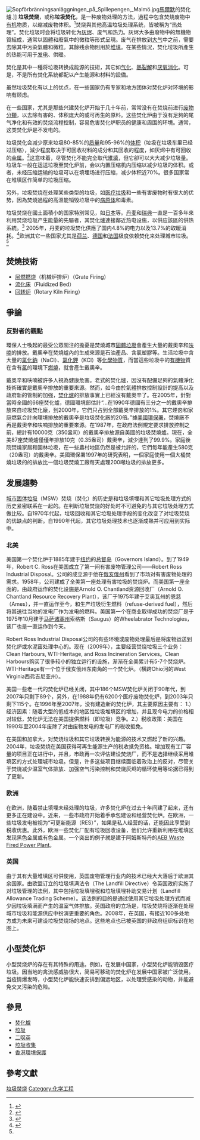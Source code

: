 {{noteTA
|1=zh-cn:二𫫇英; zh-tw:戴奧辛; zh-hk:二噁英
}}
{{RoughTranslation}}
[[File:Sopförbränningsanläggningen_på_Spillepengen,_Malmö.jpg|thumb]][[馬爾默|馬爾默]]的焚化爐.]]
'''垃圾焚烧'''，或称'''垃圾焚化'''，是一种废物处理的方法，過程中包含焚烧废物中[[有机|有机]]物质，以缩减废物体积。<ref>{{cite web |last=Knox |first=Andrew |url=http://www.oneia.ca/files/EFW%20-%20Knox.pdf |title=An Overview of Incineration and EFW Technology as Applied to the Management of Municipal Solid Waste (MSW) |publisher=[[University_of_Western_Ontario|University of Western Ontario]] |format=PDF |date=February 2005 |deadurl=yes |archiveurl=https://web.archive.org/web/20081205164320/http://www.oneia.ca/files/EFW%20-%20Knox.pdf |archivedate=2008-12-05 |accessdate=2010-10-12 }}</ref>焚烧與其他高温垃圾处理系统，皆被稱为“热处理”。焚化垃圾时会将垃圾转化为[[灰烬|灰烬]]、废气和热力。灰烬大多由廢物中的無機物質組成，通常以固體和廢氣中的微粒等形式呈現。废气在排放到[[大气|大气]]中之前，需要去除其中污染氣體和微粒。其餘残余物則用於[[堆填|堆填]]。在某些情況，焚化垃圾所產生的热能可用于[[发电|发电]]、供暖。

焚化是其中一種将垃圾转换成能源的技術，其它如[[气化|气化]]、[[热裂解|熱裂解]]和[[厭氧消化|厌氧消化]]。可是，不是所有焚化系統都配以产生能源和材料的設備。

虽然垃圾焚化有以上的优点，在一些国家仍有专家和地方团体对焚化炉对环境的影响有顾虑。

在一些国家，尤其是那些兴建焚化炉开始于几十年前，常常没有在焚烧前进行[[垃圾分類|废物分類]]，以去除有害的、体积庞大的或可再生的原料。这些焚化炉由于沒有足夠的尾气净化和有效的焚烧流程控制，容易危害焚化炉职员的健康和周围的环境。通常，这类焚化炉是不发电的。

垃圾焚化会减少原来垃圾80-85%的[[质量|质量]]和95-96%的[[体积|体积]]（垃圾在垃圾车里已经过压缩），減少程度取决于可回收材料的成分和其回收的程度，如灰烬中有可回收的[[金属|金属]]。<ref name="autogenerated7">{{cite web | url = http://www.zmag.dk/showmag.php?mid=wsdps | title = Waste to Energy in Denmark | publisher = [[Ramboll|Ramboll]] | year = 2006 | deadurl = yes | archiveurl = https://web.archive.org/web/20160311071733/http://zmag.dk/showmag.php?mid=wsdps | archivedate = 2016-03-11 | accessdate = 2010-10-12 }}</ref>这意味着，尽管焚化不能完全取代[[堆填|堆填]]，但它卻可以大大减少垃圾量。垃圾车一般在运送垃圾至焚化炉前，会以内置压缩机内压缩以减少垃圾的体积。或者，未经压缩运输的垃圾可以在填埋场进行压缩，减少体积近70%。很多国家常在堆填区作简单的垃圾压缩。

另外，垃圾焚烧在处理某些类型的垃圾，如[[医疗垃圾|医疗垃圾]]和一些有害废物时有很大的优势，因為焚燒過程的高溫能销毁垃圾中的[[病原体|病原体]]和毒素。

垃圾焚烧在國土面積小的国家特別常见，如[[日本|日本]]等。[[丹麦|丹麦]]和[[瑞典|瑞典]]一直是一百多年來利用焚烧垃圾产生能量的先驅者，其焚化爐連接鄰近热电设施，以供应該區的供热系統。<ref>{{cite book | last1 = Kleis | first1 = Heron | last2 = Dalager | first2 = Søren | year = 2004 | url = http://www.ramboll.com/services/energy%20and%20climate/~/media/Files/RGR/Documents/waste%20to%20energy/100YearsLowRes.ashx | title = 100 Years of Waste Incineration in Denmark | format = PDF | deadurl = yes | archiveurl = https://web.archive.org/web/20110103123028/http://www.ramboll.com/services/energy%20and%20climate/~/media/Files/RGR/Documents/waste%20to%20energy/100YearsLowRes.ashx | archivedate = 2011-01-03 | access-date = 2010-10-12 }}</ref> 2005年，丹麦的垃圾焚化供應了国内4.8%的电力以及13.7%的取暖消耗。<ref>{{cite book | url = http://ens.dk/graphics/Publikationer/Statistik_UK/Energy_statistics_2005/index.htm | title = Danish Energy Statistics 2005 | publisher = Danish Energy Authority | date = 9 January 2007 | deadurl = yes | archiveurl = https://archive.is/20120709105348/http://ens.dk/graphics/Publikationer/Statistik_UK/Energy_statistics_2005/index.htm | archivedate = 2012年7月9日 | access-date = 2010年10月12日 }}</ref>欧洲其它一些国家尤其是[[荷兰|荷兰]]、[[德国|德国]]和[[法国|法国]]极度依赖焚化来处理城市垃圾。<ref name="autogenerated7" />

== 焚燒技術 ==
* [[层燃燃烧|层燃燃烧]]（机械炉排炉）（Grate Firing）
* [[流化床|流化床]]（Fluidized Bed）
* [[回转炉|回转炉]]（Rotary Kiln Firing）

== 爭論 ==
=== 反對者的觀點 ===
環保人士喚起的最受公眾關注的擔憂是焚燒城市[[固體垃圾|固體垃圾]]會產生大量的戴奧辛和[[呋喃|呋喃]]的排放。戴奧辛在焚燒爐內的生成來源是石油產品、含氯塑膠等。生活垃圾中含大量的[[氯化鈉|氯化鈉]]（NaCl）、[[氯化鉀|氯化鉀]]（KCl）等[[化學物質|化學物質]]，而當這些垃圾中的[[有機物|有機物]]質在含有[[氯|氯]]的環境下[[燃燒|燃燒]]，就會產生戴奧辛。

戴奧辛和呋喃被許多人視為健康危害。老式的焚化爐，因沒有配備足夠的氣體淨化技術確實是戴奧辛排放的重要來源。然而，如今由於氣體排放控制設計的提高以及政府新的管制的加強，[[焚化爐|焚化爐]]的排放事實上已經沒有戴奧辛了。在2005年，針對當時全國的66座焚化爐，德國環境部估計“...在1990年德國有三分之一的戴奧辛排放來自垃圾焚化廠，到2000年，它們只占到全部戴奧辛排放的1%。其它煙囪和家庭燃氣合計向環境排放的戴奧辛是垃圾焚化廠的20倍。”據[[美國環保署|美國環保署]]，焚燒廠不再是戴奧辛和呋喃排放的重要來源。在1987年，在政府法例規定要求排放控制之前，總計有10000克（350盎司）的戴奧辛排放源自美國的垃圾焚燒爐。現在，全美87座焚燒爐僅僅年排放10克（0.35盎司）戴奧辛，減少達到了99.9%。家庭後院焚燒家居和園林垃圾，在一些農村地區仍然是被允許的，它們每年能產生580克（20盎司）的戴奧辛。美國環保署1997年的研究表明，一個家庭使用一個大桶焚燒垃圾的的排放比一個垃圾焚燒工廠每天處理200噸垃圾的排放更多。

== 发展趨勢 ==
[[城市固体垃圾|城市固体垃圾]]（MSW）焚烧（焚化）的历史是和垃圾填埋和其它垃圾处理方式的历史紧密联系在一起的。在判断垃圾焚烧的好处时不可避免的与其它垃圾处理方式做比较。自1970年代起，垃圾回收和其它垃圾处理手段的变化改变了对垃圾焚烧的优缺点的判断。自1990年代起，其它垃圾处理技术也逐渐成熟并可应用到实际中。

=== 北美 ===
美国第一个焚化炉于1885年建于[[纽约|纽约]]的[[总督岛|总督岛]]（Governors Island）。到了1949年，Robert C. Ross在美国成立了第一间有害废物管理公司——Robert Ross Industrial Disposal。公司的成立源于他在[[俄亥俄州|俄亥俄州]]看到了市场对有害废物处理的需求。1958年，公司建成了全美第一座处理有害垃圾的焚烧炉。而美国第一座全面的，由政府运作的焚化设施是Arnold O. Chantland资源回收厂（Arnold O. Chantland Resource Recovery Plant），该厂于1975年建于艾奥瓦州的恩慈（Ames），并一直运作至今，和生产垃圾衍生燃料（refuse-derived fuel），然后将其送往当地的发电厂作为发电的燃料。美国第一个在商业取得成功的焚烧厂是于1975年10月建于[[马萨诸塞州|马萨诸塞州]]索格斯（Saugus）的Wheelabrator Technologies，该厂也是一直运作到今天。

Robert Ross Industrial Disposal公司的有些环境或废物处理最后是将废物运送到焚化炉或水泥窑处理中心的。现在（2009年），主要经营焚烧垃圾三个业务：Clean Harbours, WTI-Heritage, and Ross Incineration Services。Clean Harbours购买了很多较小的独立运行的设施，渐渐在全美累计有5-7个焚烧炉。WTI-Heritage有一个位于俄亥俄州东南角的一个焚化炉。（横跨Ohio河的West Virginia西弗吉尼亚州）。

美国一些老一代的焚化炉已经关闭，其中186个MSW焚化炉关闭于90年代，到2007年只剩下89个，另外，在1988年仍有6200个医疗废物焚化炉，到2003年只剩下115个。在1996年至2007年，没有建造新的焚化炉，其主要原因主要有：
1.）经济因素：随着大型的低成本的地区性垃圾堆填区的增加，并且现今电力的价格相对较低，焚化炉无法在美国提供燃料（即垃圾）竞争。2.）税收政策：美国在1990年至2004年废除了对由废物发电的发电厂的税收抵免。

在美国和加拿大，对焚烧垃圾和其它垃圾转换为能源的技术又燃起了新的兴趣。2004年，垃圾焚烧在美国获得可再生能源生产的税收抵免资格。增加现有工厂容量的项目正在进行中，并且，市政再一次评估建设焚烧厂，而不是选择继续采用堆填区的方式处理城市垃圾。但是，许多这些项目继续面临着政治上的反对，尽管关于焚烧减少温室气体排放、加强空气污染控制和焚烧灰烬的循环使用等论据已得到了更新。

=== 欧洲 ===
在欧洲，随着禁止填埋未经处理的垃圾，许多焚化炉在过去十年间建了起来，还有更多正在建设中。近来，一些市政府开始着手承包建设和经营焚化炉。在欧洲，一些垃圾发电被视为“可更新能源（RES）”，如果是私人经营的话，还能因此享受到税收优惠。此外，欧洲一些焚化厂配有垃圾回收设备，他们允许重新利用在堆填区发现黑色金属或有色金属。一个突出的例子就是建于阿姆斯特丹的[[AEB_Waste_Fired_Power_Plant|AEB Waste Fired Power Plant]]。

=== 英国 ===
由于其有大量堆填区可供使用，英国废物管理行业内的技术已经大大落后于欧洲其余国家。由欧盟订立的垃圾填满法令（The Landfill Directive）令英国政府实施了对垃圾管理的法例，其中包括垃圾填埋税和垃圾填埋补助交易计划（Landfill Allowance Trading Scheme）。该法例的目的是通过使用其它垃圾处理方式而减少因垃圾填满而产生的温室气体排放。英国政府的立场是，垃圾焚烧将逐渐在处理城市垃圾和能源供应中扮演更重要的角色。2008年，在英国，有接近100多处地方成为未来可建设垃圾焚烧场的地点。这些地点也已被英国的非政府组织标识在地图上。

== 小型焚化炉 ==
小型焚烧炉的存在有其特殊的用途。例如，在发展中国家，小型焚化炉能销毁医疗垃圾。因当地的禽流感威胁很大，简易可移动的焚化炉在发展中国家被广泛使用。当疫情爆发時，小型焚化炉能快速安排到偏远地区，以处理受感染的动物，并能避免交叉污染的危险。

== 參見 ==
* [[焚化爐|焚化爐]]
* [[垃圾|垃圾]]
* [[二噁英|二噁英]]
* [[垃圾收集|垃圾收集]]
* [[香港環境保護|香港環境保護]]

== 參考文獻 ==
{{Reflist}}

{{發電類型}}
{{Pollution}}
{{Authority control}}

[[Category:垃圾焚烧|]]
[[Category:化学工程|Category:化学工程]]